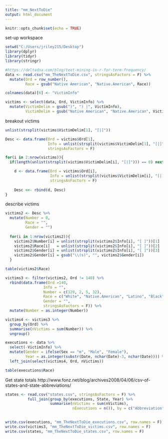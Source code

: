 ```yaml
---
title: "mm_NextToDie"
output: html_document
---
```

  
```r
knitr::opts_chunk$set(echo = TRUE)
```

set-up workspace
```r
setwd("C:/Users/jriley215/Desktop")
library(dplyr)
library(tidyr)
library(stringr)

#https://deltadna.com/blog/text-mining-in-r-for-term-frequency/
data <- read.csv("mm_TheNextToDie.csv", stringsAsFactors = F) %>% 
  mutate(Ord = row_number(),
         Race = gsub("Native American", "Native.American", Race))

colnames(data)[6] <- "VictimInfo"

victims <- select(data, Ord, VictimInfo) %>%
  mutate(VictimDelim = gsub(")", ") |", VictimInfo),
         VictimDelim = gsub("Native American", "Native.American", VictimDelim))

```

breakout victims
```r

unlist(strsplit(victims$VictimDelim[1], "[|]"))

Desc <- data.frame(Ord = victims$Ord[1],
                   Info = unlist(strsplit(victims$VictimDelim[1], "[|]")), 
                   stringsAsFactors = F)

for(i in 2:nrow(victims)){
  if(length(unlist(strsplit(victims$VictimDelim[i], "[|]"))) == 0) next

    d <- data.frame(Ord = victims$Ord[i],
                    Info = unlist(strsplit(victims$VictimDelim[i], "[|]")), 
                    stringsAsFactors = F)
    
    Desc <<- rbind(d, Desc)
}

```

describe victims
```r
victims2 <- Desc %>%
  mutate(Number = 0,
         Race = "",
         Gender = "")
  
  for(i in 1:nrow(victims2)){
    victims2$Number[i] = unlist(strsplit(victims2$Info[i], "[ ]"))[1]
    victims2$Race[i]   = unlist(strsplit(victims2$Info[i], "[ ]"))[2]
    victims2$Gender[i] = unlist(strsplit(victims2$Info[i], "[ ]"))[3]
    victims2$Gender[i] = gsub("\\(s)", "", victims2$Gender[i])    
  }

table(victims2$Race)

victims3 <- filter(victims2, Ord != 140) %>%
  rbind(data.frame(Ord =140,
                 Info = "",
                 Number = c(129, 2, 5, 32),
                 Race = c("White", "Native.American", "Latino", "Black"),
                 Gender = "", 
                 stringsAsFactors = F)) %>%
  mutate(Number = as.integer(Number))


```

```r
victims4 <- victims3 %>%
  group_by(Ord) %>%
  summarise(nVictims = sum(Number)) %>%
  ungroup()

executions <- data %>%
  select(-VictimInfo) %>%
  mutate(Gender = ifelse(Sex == "m", "Male", "Female"),
         Year = as.integer(substr(Date, nchar(Date)-3, nchar(Date)))) %>%
  left_join(select(victims4, Ord, nVictims))

table(executions$Race)
```
Get state totals
http://www.fonz.net/blog/archives2008/04/06/csv-of-states-and-state-abbreviations/
```r
states <- read.csv("states.csv", stringsAsFactors = F) %>% 
          full_join(group_by(executions, State, Year) %>%
                    summarise(nVictims = sum(nVictims),
                              nExecutions = n()), by = c("Abbreviation" = "State"))
      

```

```r
write.csv(executions, "mm_TheNextToDie_executions.csv", row.names = F)
write.csv(victims3, "mm_TheNextToDie_victims.csv", row.names = F)
write.csv(states, "mm_TheNextToDie_states.csv", row.names = F)
```
